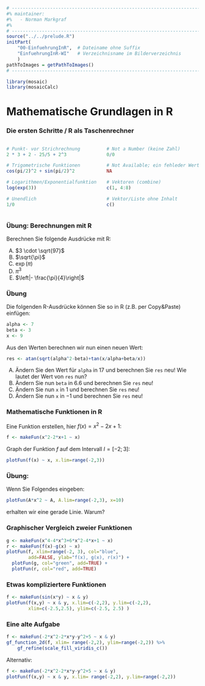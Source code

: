 ```r
# ---------------------------------------------------------------------------
#% maintainer:
#%   - Norman Markgraf
#%
# ---------------------------------------------------------------------------
source("../../prelude.R")
initPart(
    "00-EinfuehrungInR",  # Dateiname ohne Suffix
    "EinfuehrungInR-WI"   # Verzeichnisname im Bilderverzeichnis 
    )
pathToImages = getPathToImages()
# ---------------------------------------------------------------------------

library(mosaic)
library(mosaicCalc)
```






# Mathematische Grundlagen in R

### Die ersten Schritte / **R** als Taschenrechner
:::::::::::::: {.columns}
::: {.column width="49%"}
```r
# Punkt- vor Strichrechnung
2 * 3 + 2 - 25/5 + 2^3
```
```r
# Trigometrische Funktionen
cos(pi/2)^2 + sin(pi/2)^2
```
```r
# Logarithmen/Exponentialfunktion
log(exp(3))
```
```r
# Unendlich
1/0
```
:::
::: {.column width="49%"}
```r
# Not a Number (keine Zahl)
0/0
```
```r
# Not Available; ein fehleder Wert
NA
```
```r
# Vektoren (combine)
c(1, 4:8)
```
```r
# Vektor/Liste ohne Inhalt
c()
```
:::
::::::::::::::

### Übung: Berechnungen mit R {.exercise}

Berechnen Sie folgende Ausdrücke mit R:

A.  $3 \cdot \sqrt{97}$
B.  $\sqrt{\pi}$
C.  $\exp(\pi)$
D.  $\pi^3$
E.  $\left|- \frac{\pi}{4}\right|$





### Übung {.exercise}

Die folgenden R-Ausdrücke können Sie so in R (z.B. per Copy&Paste) einfügen:
```r
alpha <- 7
beta <- 3
x <- 9
```

Aus den Werten berechnen wir nun einen neuen Wert:
```r
res <- atan(sqrt(alpha^2-beta)+tan(x/alpha+beta/x))
```

A.  Ändern Sie den Wert für `alpha` in 17 und berechnen Sie `res` neu! Wie lautet der Wert von `res` nun?
B.  Ändern Sie nun `beta` in $6.6$ und berechnen Sie `res` neu!
C.  Ändern Sie nun `x` in $1$ und berechnen Sie `res` neu!
D.  Ändern Sie nun `x` in $-1$ und berechnen Sie `res` neu!


### Mathematische Funktionen in R

Eine Funktion erstellen, hier $f(x) = x^2-2x+1$:
```r
f <- makeFun(x^2-2*x+1 ~ x)
```

Graph der Funktion $f$ auf dem Intervall $I=[-2; 3]$:
```r
plotFun(f(x) ~ x, x.lim=range(-2,3))
```

### Übung: {.exercise}

Wenn Sie Folgendes eingeben:

```r
plotFun(A*x^2 ~ A, A.lim=range(-2,3), x=10)
```

erhalten wir eine gerade Linie. Warum?

### Graphischer Vergleich zweier Funktionen

```r
g <- makeFun(x^4-4*x^3+6*x^2-4*x+1 ~ x)
r <- makeFun(f(x)-g(x) ~ x)
plotFun(f, xlim=range(-2, 3), col="blue", 
        add=FALSE, ylab="f(x), g(x), r(x)") +
  plotFun(g, col="green", add=TRUE) +
  plotFun(r, col="red", add=TRUE)

```

### Etwas kompliziertere Funktionen

```r
f <- makeFun(sin(x*y) ~ x & y)
plotFun(f(x,y) ~ x & y, x.lim=c(-2,2), y.lim=c(-2,2), 
        xlim=c(-2.5,2.5), ylim=c(-2.5, 2.5) )
```

### Eine alte Aufgabe 


```r
f <- makeFun(-2*x^2-2*x*y-y^2+5 ~ x & y)
gf_function_2d(f, xlim= range(-2,2), ylim=range(-2,2)) %>%
    gf_refine(scale_fill_viridis_c())
```

Alternativ:

```r
f <- makeFun(-2*x^2-2*x*y-y^2+5 ~ x & y)
plotFun(f(x,y) ~ x & y, x.lim= range(-2,2), y.lim=range(-2,2)) 
```